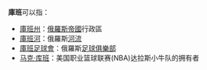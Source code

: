 {{noteTA
|G1=足球
}}
'''庫班'''可以指：
*[[庫班州|庫班州]]：[[俄羅斯帝國|俄羅斯帝國]]行政區
*[[庫班河|庫班河]]：俄羅斯[[河流|河流]]
*[[庫班足球會|庫班足球會]]：俄羅斯[[足球俱樂部|足球俱樂部]]
*[[马克·库班|马克·库班]]：美国职业篮球联赛(NBA)达拉斯小牛队的拥有者

{{disambig|F|Cat=二字译名消歧义}}
{{DEFAULTSORT:Kuban}}